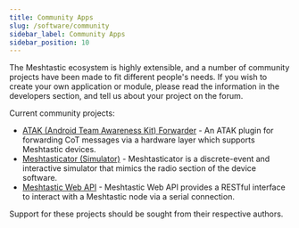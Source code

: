 ```yaml
---
title: Community Apps
slug: /software/community
sidebar_label: Community Apps
sidebar_position: 10
---
```


The Meshtastic ecosystem is highly extensible, and a number of community projects have been made to fit different people's needs. If you wish to create your own application or module, please read the information in the developers section, and tell us about your project on the forum.

Current community projects:

- [ATAK (Android Team Awareness Kit) Forwarder](/docs/software/community/community-atak) - An ATAK plugin for forwarding CoT messages via a hardware layer which supports Meshtastic devices.
- [Meshtasticator (Simulator)](/docs/software/community/community-meshtasticator) - Meshtasticator is a discrete-event and interactive simulator that mimics the radio section of the device software.
- [Meshtastic Web API](/docs/software/community/meshtastic-web-api) - Meshtastic Web API provides a RESTful interface to interact with a Meshtastic node via a serial connection.

Support for these projects should be sought from their respective authors.
